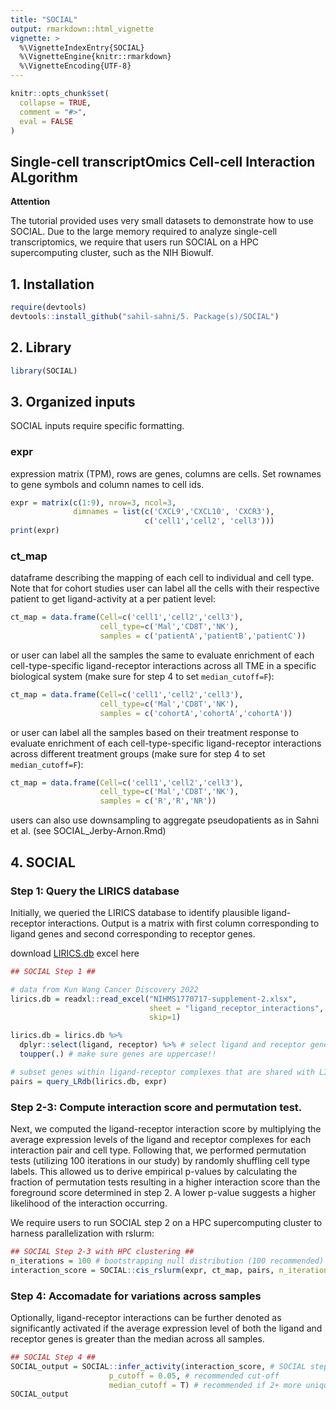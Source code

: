 ```yaml
---
title: "SOCIAL"
output: rmarkdown::html_vignette
vignette: >
  %\VignetteIndexEntry{SOCIAL}
  %\VignetteEngine{knitr::rmarkdown}
  %\VignetteEncoding{UTF-8}
---
```


```r
knitr::opts_chunk$set(
  collapse = TRUE,
  comment = "#>",
  eval = FALSE
)
```
## Single-cell transcriptOmics Cell-cell Interaction ALgorithm

**Attention**

The tutorial provided uses very small datasets to demonstrate how to use SOCIAL. Due to the large memory required to analyze single-cell transcriptomics, we require that users run SOCIAL on a HPC supercomputing cluster, such as the NIH Biowulf.

## 1. Installation

```r
require(devtools)
devtools::install_github("sahil-sahni/5. Package(s)/SOCIAL")
```

## 2. Library

```r
library(SOCIAL)
```

## 3. Organized inputs
SOCIAL inputs require specific formatting.

### expr
expression matrix (TPM), rows are genes, columns are cells. Set rownames to gene symbols and column names to cell ids.

```r
expr = matrix(c(1:9), nrow=3, ncol=3, 
              dimnames = list(c('CXCL9','CXCL10', 'CXCR3'), 
                              c('cell1','cell2', 'cell3')))
print(expr)
```

### ct_map 
dataframe describing the mapping of each cell to individual and cell type. Note that for cohort studies user can label all the cells with their respective patient to get ligand-activity at a per patient level:

```r
ct_map = data.frame(Cell=c('cell1','cell2','cell3'), 
                    cell_type=c('Mal','CD8T','NK'), 
                    samples = c('patientA','patientB','patientC')) 
```

or user can label all the samples the same to evaluate enrichment of each cell-type-specific ligand-receptor interactions across all TME in a specific biological system (make sure for step 4 to set ```median_cutoff=F```):

```r
ct_map = data.frame(Cell=c('cell1','cell2','cell3'),
                    cell_type=c('Mal','CD8T','NK'), 
                    samples = c('cohortA','cohortA','cohortA')) 
```

or user can label all the samples based on their treatment response to evaluate enrichment of each cell-type-specific ligand-receptor interactions across different treatment groups (make sure for step 4 to set ```median_cutoff=F```):

```r
ct_map = data.frame(Cell=c('cell1','cell2','cell3'), 
                    cell_type=c('Mal','CD8T','NK'), 
                    samples = c('R','R','NR')) 
```

users can also use downsampling to aggregate pseudopatients as in Sahni et al. (see SOCIAL_Jerby-Arnon.Rmd)

## 4. SOCIAL
### Step 1: Query the LIRICS database
Initially, we queried the LIRICS database to identify plausible ligand-receptor interactions. Output is a matrix with first column corresponding to ligand genes and second corresponding to receptor genes.

download [LIRICS.db](https://www.ncbi.nlm.nih.gov/pmc/articles/PMC8983586/bin/NIHMS1770717-supplement-2.xlsx) excel here

```r
## SOCIAL Step 1 ## 

# data from Kun Wang Cancer Discovery 2022
lirics.db = readxl::read_excel("NIHMS1770717-supplement-2.xlsx",
                               sheet = "ligand_receptor_interactions", 
                               skip=1) 

lirics.db = lirics.db %>% 
  dplyr::select(ligand, receptor) %>% # select ligand and receptor genes
  toupper(.) # make sure genes are uppercase!!

# subset genes within ligand-receptor complexes that are shared with LIRICS database
pairs = query_LRdb(lirics.db, expr)
```

### Step 2-3: Compute interaction score and permutation test.
Next, we computed the ligand-receptor interaction score by multiplying the average expression levels of the ligand and receptor complexes for each interaction pair and cell type. Following that, we performed permutation tests (utilizing 100 iterations in our study) by randomly shuffling cell type labels. This allowed us to derive empirical p-values by calculating the fraction of permutation tests resulting in a higher interaction score than the foreground score determined in step 2. A lower p-value suggests a higher likelihood of the interaction occurring.

We require users to run SOCIAL step 2 on a HPC supercomputing cluster to harness parallelization with rslurm:

```r
## SOCIAL Step 2-3 with HPC clustering ## 
n_iterations = 100 # bootstrapping null distribution (100 recommended)
interaction_score = SOCIAL::cis_rslurm(expr, ct_map, pairs, n_iterations = n_iterations)
```

### Step 4: Accomadate for variations across samples

Optionally, ligand-receptor interactions can be further denoted as significantly activated if the average expression level of both the ligand and receptor genes is greater than the median across all samples.

```r
## SOCIAL Step 4 ## 
SOCIAL_output = SOCIAL::infer_activity(interaction_score, # SOCIAL step 2-3 output
                      p_cutoff = 0.05, # recommended cut-off
                      median_cutoff = T) # recommended if 2+ more unique samples are characterized 
SOCIAL_output
```
